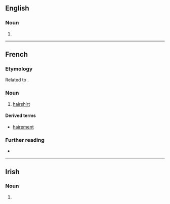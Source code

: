 {{also|Haire|häire|Häire}}

==English==

===Noun===
{{en-noun|~}}

# {{obsolete spelling of|hair|lang=en}}

----

==French==

===Etymology===
Related to {{cog|en|hair}}.

===Noun===
{{fr-noun|f}}

# [[hairshirt]]

====Derived terms====
* [[hairement]]

===Further reading===
* {{R:TLFi}}

----

==Irish==

===Noun===
{{head|ga|mutated noun}}

# {{h-prothesis of|aire|lang=ga}}